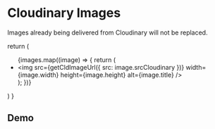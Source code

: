 

# Cloudinary Images

Images already being delivered from Cloudinary will not be replaced.

  return (
    <ul className="grid grid-cols-2 lg:grid-cols-3 gap-6 my-8">
      {images.map((image) => {
        return (
          <li key={image.src}>
            <img
              src={getCldImageUrl({
                src: image.srcCloudinary
              })}
              width={image.width}
              height={image.height}
              alt={image.title}
            />
          </li>
        );
      })}
    </ul>
  )
}

## Demo

<Grid />